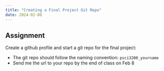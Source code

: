 ```yaml
---
title: "Creating a Final Project Git Repo"
date: 2024-02-08
---
```


## Assignment 

Create a github profile and start a git repo for the final project:

- The git repo should follow the naming convention: `psci3200_yourname`
- Send me the url to your repo by the end of class on Feb 8
